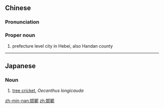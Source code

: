 {{also|邯郸}}
==Chinese==
{{zh-forms|s=邯郸}}

===Pronunciation===
{{zh-pron
|m=Hándān
|c=hon4 daan1
|cat=pn
}}

===Proper noun===
{{zh-proper noun}}

# {{w|Handan}} prefecture level city in Hebei, also Handan county

{{zh-cat|Cities}}

----

==Japanese==
{{ja-kanjitab|かん|たん|yomi=on}}

===Noun===
{{ja-noun|カンタン|かんたん}}

# {{ja-def|カンタン}} [[tree cricket]], ''Oecanthus longicauda''

[[zh-min-nan:邯鄲]]
[[zh:邯鄲]]